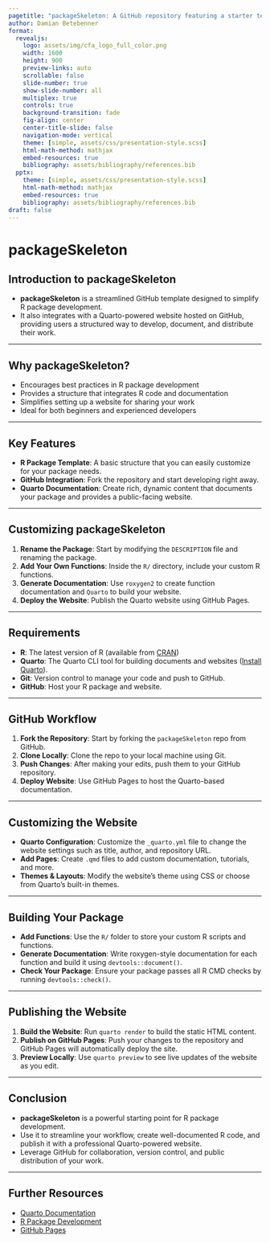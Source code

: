 ```yaml
---
pagetitle: "packageSkeleton: A GitHub repository featuring a starter template for R package development, paired with a Quarto-powered website"
author: Damian Betebenner
format:
  revealjs:
    logo: assets/img/cfa_logo_full_color.png
    width: 1600
    height: 900
    preview-links: auto
    scrollable: false
    slide-number: true
    show-slide-number: all
    multiplex: true
    controls: true
    background-transition: fade
    fig-align: center
    center-title-slide: false
    navigation-mode: vertical
    theme: [simple, assets/css/presentation-style.scss]
    html-math-method: mathjax
    embed-resources: true
    bibliography: assets/bibliography/references.bib
  pptx:
    theme: [simple, assets/css/presentation-style.scss]
    html-math-method: mathjax
    embed-resources: true
    bibliography: assets/bibliography/references.bib
draft: false
---
```


# packageSkeleton

## Introduction to packageSkeleton

- **packageSkeleton** is a streamlined GitHub template designed to simplify R package development.
- It also integrates with a Quarto-powered website hosted on GitHub, providing users a structured way to develop, document, and distribute their work.

---

## Why packageSkeleton?

- Encourages best practices in R package development
- Provides a structure that integrates R code and documentation
- Simplifies setting up a website for sharing your work
- Ideal for both beginners and experienced developers

---

## Key Features

- **R Package Template**: A basic structure that you can easily customize for your package needs.
- **GitHub Integration**: Fork the repository and start developing right away.
- **Quarto Documentation**: Create rich, dynamic content that documents your package and provides a public-facing website.

---

## Customizing packageSkeleton

1. **Rename the Package**: Start by modifying the `DESCRIPTION` file and renaming the package.
2. **Add Your Own Functions**: Inside the `R/` directory, include your custom R functions.
3. **Generate Documentation**: Use `roxygen2` to create function documentation and `Quarto` to build your website.
4. **Deploy the Website**: Publish the Quarto website using GitHub Pages.

---

## Requirements

- **R**: The latest version of R (available from [CRAN](https://cran.r-project.org/))
- **Quarto**: The Quarto CLI tool for building documents and websites ([Install Quarto](https://quarto.org/docs/get-started/)).
- **Git**: Version control to manage your code and push to GitHub.
- **GitHub**: Host your R package and website.

---

## GitHub Workflow

1. **Fork the Repository**: Start by forking the `packageSkeleton` repo from GitHub.
2. **Clone Locally**: Clone the repo to your local machine using Git.
3. **Push Changes**: After making your edits, push them to your GitHub repository.
4. **Deploy Website**: Use GitHub Pages to host the Quarto-based documentation.

---

## Customizing the Website

- **Quarto Configuration**: Customize the `_quarto.yml` file to change the website settings such as title, author, and repository URL.
- **Add Pages**: Create `.qmd` files to add custom documentation, tutorials, and more.
- **Themes & Layouts**: Modify the website’s theme using CSS or choose from Quarto’s built-in themes.

---

## Building Your Package

- **Add Functions**: Use the `R/` folder to store your custom R scripts and functions.
- **Generate Documentation**: Write roxygen-style documentation for each function and build it using `devtools::document()`.
- **Check Your Package**: Ensure your package passes all R CMD checks by running `devtools::check()`.

---

## Publishing the Website

1. **Build the Website**: Run `quarto render` to build the static HTML content.
2. **Publish on GitHub Pages**: Push your changes to the repository and GitHub Pages will automatically deploy the site.
3. **Preview Locally**: Use `quarto preview` to see live updates of the website as you edit.

---

## Conclusion

- **packageSkeleton** is a powerful starting point for R package development.
- Use it to streamline your workflow, create well-documented R code, and publish it with a professional Quarto-powered website.
- Leverage GitHub for collaboration, version control, and public distribution of your work.

---

## Further Resources

- [Quarto Documentation](https://quarto.org/docs/)
- [R Package Development](https://r-pkgs.org/)
- [GitHub Pages](https://pages.github.com/)
